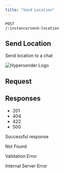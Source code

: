 ```yaml
---
title: "Send Location"
---
```


```
POST 
/:instance/send-location
```

## Send Location[​](#send-location "Direct link to Send Location")

Send location to a chat

![Hypersender Logo](/images/docs/whatsapp/img/send-location.png)

## Request[​](#request "Direct link to Request")

## Responses[​](#responses "Direct link to Responses")

* 201
* 404
* 422
* 500

Successful response

Not Found

Validation Error

Internal Server Error
